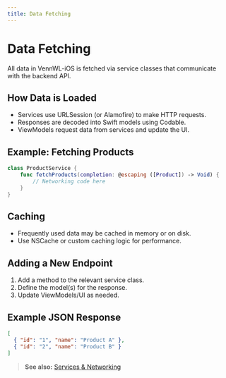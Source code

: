 ```yaml
---
title: Data Fetching
---
```


# Data Fetching

All data in VennWL-iOS is fetched via service classes that communicate with the backend API.

## How Data is Loaded
- Services use URLSession (or Alamofire) to make HTTP requests.
- Responses are decoded into Swift models using Codable.
- ViewModels request data from services and update the UI.

## Example: Fetching Products
```swift
class ProductService {
    func fetchProducts(completion: @escaping ([Product]) -> Void) {
        // Networking code here
    }
}
```

## Caching
- Frequently used data may be cached in memory or on disk.
- Use NSCache or custom caching logic for performance.

## Adding a New Endpoint
1. Add a method to the relevant service class.
2. Define the model(s) for the response.
3. Update ViewModels/UI as needed.

## Example JSON Response
```json
[
  { "id": "1", "name": "Product A" },
  { "id": "2", "name": "Product B" }
]
```

> **See also:** [Services & Networking](../patterns/services-networking) 